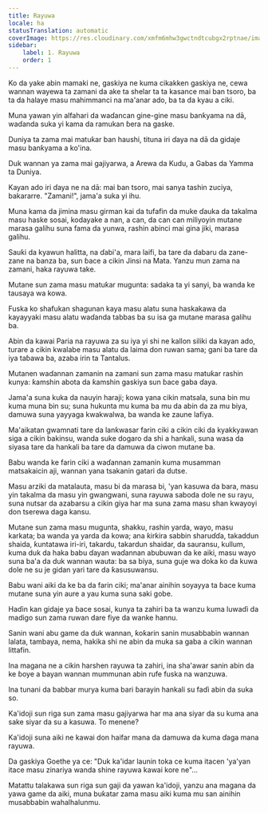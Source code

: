 ```yaml
---
title: Rayuwa
locale: ha
statusTranslation: automatic
coverImage: https://res.cloudinary.com/xmfm6mhw3gwctndtcubgx2rptnae/image/upload/v1741354419/small_cover_la_gran_rebelion_28716e29d2.webp
sidebar:
    label: 1. Rayuwa
    order: 1
---
```

Ko da yake abin mamaki ne, gaskiya ne kuma cikakken gaskiya ne, cewa wannan wayewa ta zamani da ake ta shelar ta ta kasance mai ban tsoro, ba ta da halaye masu mahimmanci na ma'anar ado, ba ta da kyau a ciki.

Muna yawan yin alfahari da waɗancan gine-gine masu banƙyama na dā, waɗanda suka yi kama da ramukan ɓera na gaske.

Duniya ta zama mai matuƙar ban haushi, tituna iri ɗaya na dā da gidaje masu banƙyama a ko'ina.

Duk wannan ya zama mai gajiyarwa, a Arewa da Kudu, a Gabas da Yamma ta Duniya.

Kayan ado iri ɗaya ne na dā: mai ban tsoro, mai sanya tashin zuciya, bakararre. "Zamani!", jama'a suka yi ihu.

Muna kama da jimina masu girman kai da tufafin da muke ɗauka da takalma masu haske sosai, kodayake a nan, a can, da can can miliyoyin mutane marasa galihu suna fama da yunwa, rashin abinci mai gina jiki, marasa galihu.

Sauƙi da kyawun halitta, na ɗabi'a, mara laifi, ba tare da dabaru da zane-zane na banza ba, sun ɓace a cikin Jinsi na Mata. Yanzu mun zama na zamani, haka rayuwa take.

Mutane sun zama masu matuƙar mugunta: sadaka ta yi sanyi, ba wanda ke tausaya wa kowa.

Fuska ko shafukan shagunan kaya masu alatu suna haskakawa da kayayyaki masu alatu waɗanda tabbas ba su isa ga mutane marasa galihu ba.

Abin da kawai Paria na rayuwa za su iya yi shi ne kallon siliki da kayan ado, turare a cikin kwalabe masu alatu da laima don ruwan sama; gani ba tare da iya taɓawa ba, azaba irin ta Tantalus.

Mutanen waɗannan zamanin na zamani sun zama masu matuƙar rashin kunya: ƙamshin abota da ƙamshin gaskiya sun ɓace gaba ɗaya.

Jama'a suna kuka da nauyin haraji; kowa yana cikin matsala, suna bin mu kuma muna bin su; suna hukunta mu kuma ba mu da abin da za mu biya, damuwa suna yayyaga kwakwalwa, ba wanda ke zaune lafiya.

Ma'aikatan gwamnati tare da lanƙwasar farin ciki a cikin ciki da kyakkyawan siga a cikin bakinsu, wanda suke dogaro da shi a hankali, suna wasa da siyasa tare da hankali ba tare da damuwa da ciwon mutane ba.

Babu wanda ke farin ciki a waɗannan zamanin kuma musamman matsakaicin aji, wannan yana tsakanin gatari da dutse.

Masu arziki da matalauta, masu bi da marasa bi, 'yan kasuwa da bara, masu yin takalma da masu yin gwangwani, suna rayuwa saboda dole ne su rayu, suna nutsar da azabarsu a cikin giya har ma suna zama masu shan kwayoyi don tserewa daga kansu.

Mutane sun zama masu mugunta, shakku, rashin yarda, wayo, masu karkata; ba wanda ya yarda da kowa; ana ƙirƙira sabbin sharuɗɗa, takaddun shaida, ƙuntatawa iri-iri, takardu, takardun shaidar, da sauransu, kullum, kuma duk da haka babu ɗayan waɗannan abubuwan da ke aiki, masu wayo suna ba'a da duk wannan wauta: ba sa biya, suna guje wa doka ko da kuwa dole ne su je gidan yari tare da ƙasusuwansu.

Babu wani aiki da ke ba da farin ciki; ma'anar ainihin soyayya ta ɓace kuma mutane suna yin aure a yau kuma suna saki gobe.

Haɗin kan gidaje ya ɓace sosai, kunya ta zahiri ba ta wanzu kuma luwaɗi da madigo sun zama ruwan dare fiye da wanke hannu.

Sanin wani abu game da duk wannan, ƙoƙarin sanin musabbabin wannan lalata, tambaya, nema, hakika shi ne abin da muka sa gaba a cikin wannan littafin.

Ina magana ne a cikin harshen rayuwa ta zahiri, ina sha'awar sanin abin da ke ɓoye a bayan wannan mummunan abin rufe fuska na wanzuwa.

Ina tunani da babbar murya kuma bari ɓarayin hankali su faɗi abin da suka so.

Ka'idoji sun riga sun zama masu gajiyarwa har ma ana siyar da su kuma ana sake siyar da su a kasuwa. To menene?

Ka'idoji suna aiki ne kawai don haifar mana da damuwa da kuma ɗaga mana rayuwa.

Da gaskiya Goethe ya ce: "Duk ka'idar launin toka ce kuma itacen 'ya'yan itace masu zinariya wanda shine rayuwa kawai kore ne"...

Matattu talakawa sun riga sun gaji da yawan ka'idoji, yanzu ana magana da yawa game da aiki, muna buƙatar zama masu aiki kuma mu san ainihin musabbabin wahalhalunmu.

